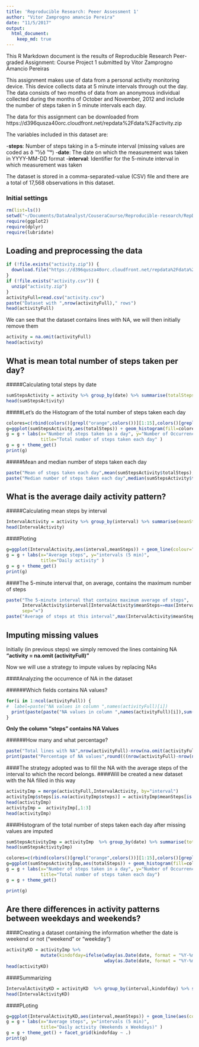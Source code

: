 ```yaml
---
title: 'Reproducible Research: Peeer Assessment 1'
author: "Vitor Zamprogno amancio Pereira"
date: "11/5/2017"
output: 
  html_document:
    keep_md: true
---
```


This R Markdown document is the results of Reproducible Research Peer-graded Assignment: Course Project 1
submitted by Vitor Zamprogno Amancio Pereiras


This assignment makes use of data from a personal activity monitoring device. This device collects data at 5 minute intervals through out the day. The data consists of two months of data from an anonymous individual collected during the months of October and November, 2012 and include the number of steps taken in 5 minute intervals each day.

The data for this assignment can be downloaded from https://d396qusza40orc.cloudfront.net/repdata%2Fdata%2Factivity.zip


The variables included in this dataset are:

-**steps**: Number of steps taking in a 5-minute interval (missing values are coded as ð ™½ð ™°)
-**date**: The date on which the measurement was taken in YYYY-MM-DD format
-**interval**: Identifier for the 5-minute interval in which measurement was taken

The dataset is stored in a comma-separated-value (CSV) file and there are a total of 17,568 observations in this dataset.

### Initial settings
```r
rm(list=ls()) 
setwd("~/Documents/DataAnalyst/CouseraCourse/Reproducible-research/RepData_PeerAssessment1")
require(ggplot2)
require(dplyr)
require(lubridate)
```

## Loading and preprocessing the data

```r
if (!file.exists("activity.zip")) {
  download.file("https://d396qusza40orc.cloudfront.net/repdata%2Fdata%2Factivity.zip","activity.zip", method="curl")
}
if (!file.exists("activity.csv")) {
  unzip("activity.zip")
}
activityFull=read.csv("activity.csv")
paste("Dataset with ",nrow(activityFull)," rows")  
head(activityFull)
```
We can see that the dataset contains lines with NA, we will then initially remove them
```r
activity = na.omit(activityFull)
head(activity)
```
## What is mean total number of steps taken per day?

#####Calculating total steps by date
```r
sumStepsActivity = activity %>% group_by(date) %>% summarise(totalSteps = sum(steps))
head(sumStepsActivity)
```

#####Let's do the Histogram of the total number of steps taken each day
```r
colores=c(rbind(colors()[grepl("orange",colors())][1:15],colors()[grepl("blue",colors())][1:15]))
g=ggplot(sumStepsActivity,aes(totalSteps)) + geom_histogram(fill=colores) 
g = g + labs(x="Number of steps taken in a day", y="Number of Occurrences", 
             title="Total number of steps taken each day" )
g = g + theme_get() 
print(g)
```

#####Mean and median number of steps taken each day
```r
paste("Mean of steps taken each day",mean(sumStepsActivity$totalSteps), sep="=")
paste("Median number of steps taken each day",median(sumStepsActivity$totalSteps), sep="=")
```


## What is the average daily activity pattern?

#####Calculating mean steps by interval
```r
IntervalActivity = activity %>% group_by(interval) %>% summarise(meanSteps = mean(steps))
head(IntervalActivity)
```

####Ploting
```r
g=ggplot(IntervalActivity,aes(interval,meanSteps)) + geom_line(colour="blue") 
g = g + labs(x="Average steps", y="intervals (5 min)", 
             title="Daily activity" )
g = g + theme_get() 
print(g)
```

####The 5-minute interval that, on average, contains the maximum number of steps
```r
paste("The 5-minute interval that contains maximum average of steps",
      IntervalActivity$interval[IntervalActivity$meanSteps==max(IntervalActivity$meanSteps)],
      sep="=")
paste("Average of steps at this interval",max(IntervalActivity$meanSteps),sep="=") 
```

## Imputing missing values

Initially (in previous steps) we simply removed the lines containing NA 
**"activity = na.omit (activityFull)"**

Now we will use a strategy to impute values by replacing NAs

####Analyzing the occurrence of NA in the dataset

######Which fields contains NA values?
```r
for(i in 1:ncol(activityFull)) {
#  label=paste("NA values in column ",names(activityFull)[i])
  print(paste(paste("NA values in column ",names(activityFull)[i]),sum(is.na(activityFull[,i]))))
}
```
**Only the column "steps" contains NA Values**


######How many and what percentage?
```r
paste("Total lines with NA",nrow(activityFull)-nrow(na.omit(activityFull)),sep="=")  
print(paste("Percentage of NA values",round(((nrow(activityFull)-nrow(na.omit(activityFull)))/nrow(activityFull))*100),"%"))
```

####The strategy adopted was to fill the NA with the average steps of the interval to which the record belongs.
####Will be created a new dataset with the NA filled in this way
```r
activityImp = merge(activityFull,IntervalActivity, by="interval") 
activityImp$steps[is.na(activityImp$steps)] = activityImp$meanSteps[is.na(activityImp$steps)]
head(activityImp)
activityImp =  activityImp[,1:3]
head(activityImp)
```


####Histogram of the total number of steps taken each day after missing values are imputed
```r
sumStepsActivityImp = activityImp  %>% group_by(date) %>% summarise(totalSteps = sum(steps))
head(sumStepsActivityImp)

colores=c(rbind(colors()[grepl("orange",colors())][1:15],colors()[grepl("blue",colors())][1:15]))
g=ggplot(sumStepsActivityImp,aes(totalSteps)) + geom_histogram(fill=colores) 
g = g + labs(x="Number of steps taken in a day", y="Number of Occurrences", 
             title="Total number of steps taken each day")
g = g + theme_get() 

print(g)

```

## Are there differences in activity patterns between weekdays and weekends?

####Creating a dataset containing the information whether the date is weekend or not ("weekend" or "weekday")
```r
activityKD = activityImp %>% 
             mutate(kindofday=ifelse(wday(as.Date(date, format = "%Y-%m-%d"))==1 | 
                                     wday(as.Date(date, format = "%Y-%m-%d"))== 7,"weekend","weekday"))
head(activityKD)
```

####Summarizing
```r
IntervalActivityKD = activityKD  %>% group_by(interval,kindofday) %>% summarise(meanSteps = mean(steps))
head(IntervalActivityKD)
```

####PLoting
```r
g=ggplot(IntervalActivityKD,aes(interval,meanSteps)) + geom_line(aes(colour=kindofday))
g = g + labs(x="Average steps", y="intervals (5 min)", 
             title="Daily activity (Weekends x Weekdays)" )
g = g + theme_get() + facet_grid(kindofday ~ .)
print(g)
```
